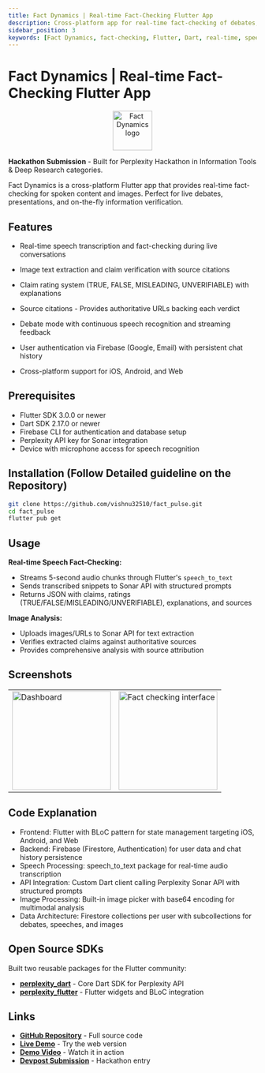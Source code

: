 ```yaml
---
title: Fact Dynamics | Real-time Fact-Checking Flutter App
description: Cross-platform app for real-time fact-checking of debates, speeches, and images using Perplexity's Sonar API
sidebar_position: 3
keywords: [Fact Dynamics, fact-checking, Flutter, Dart, real-time, speech-to-text, debate, image verification]
---
```


# Fact Dynamics | Real-time Fact-Checking Flutter App
<p align="center">
  <img
    src="https://raw.githubusercontent.com/vishnu32510/fact_pulse/main/assets/icon/icon.png"
    alt="Fact Dynamics logo"
    width="80"
    height="80"
    style={{ borderRadius: '14px' }}
  />
</p>

**Hackathon Submission** - Built for Perplexity Hackathon in Information Tools & Deep Research categories.

Fact Dynamics is a cross-platform Flutter app that provides real-time fact-checking for spoken content and images. Perfect for live debates, presentations, and on-the-fly information verification.


## Features

* Real-time speech transcription and fact-checking during live conversations
* Image text extraction and claim verification with source citations
* Claim rating system (TRUE, FALSE, MISLEADING, UNVERIFIABLE) with explanations
* Source citations - Provides authoritative URLs backing each verdict

* Debate mode with continuous speech recognition and streaming feedback
* User authentication via Firebase (Google, Email) with persistent chat history
* Cross-platform support for iOS, Android, and Web

## Prerequisites

* Flutter SDK 3.0.0 or newer
* Dart SDK 2.17.0 or newer
* Firebase CLI for authentication and database setup
* Perplexity API key for Sonar integration
* Device with microphone access for speech recognition

## Installation (Follow Detailed guideline on the Repository)

```bash
git clone https://github.com/vishnu32510/fact_pulse.git
cd fact_pulse
flutter pub get
```

## Usage

**Real-time Speech Fact-Checking:**
- Streams 5-second audio chunks through Flutter's `speech_to_text`
- Sends transcribed snippets to Sonar API with structured prompts
- Returns JSON with claims, ratings (TRUE/FALSE/MISLEADING/UNVERIFIABLE), explanations, and sources

**Image Analysis:**
- Uploads images/URLs to Sonar API for text extraction
- Verifies extracted claims against authoritative sources
- Provides comprehensive analysis with source attribution

## Screenshots

<table>
  <tr>
    <td>
      <img
        src="https://raw.githubusercontent.com/vishnu32510/fact_pulse/main/assets/screenshots/2.%20Dashboard.png"
        alt="Dashboard"
        width="200"
      />
    </td>
    <td>
      <img
        src="https://raw.githubusercontent.com/vishnu32510/fact_pulse/main/assets/screenshots/4.%20Fact%20Checks(Speech,%20Debate,%20Image).png"
        alt="Fact checking interface"
        width="200"
      />
    </td>
  </tr>
</table>

## Code Explanation

* Frontend: Flutter with BLoC pattern for state management targeting iOS, Android, and Web
* Backend: Firebase (Firestore, Authentication) for user data and chat history persistence  
* Speech Processing: speech_to_text package for real-time audio transcription
* API Integration: Custom Dart client calling Perplexity Sonar API with structured prompts
* Image Processing: Built-in image picker with base64 encoding for multimodal analysis
* Data Architecture: Firestore collections per user with subcollections for debates, speeches, and images

## Open Source SDKs

Built two reusable packages for the Flutter community:
- **[perplexity_dart](https://pub.dev/packages/perplexity_dart)** - Core Dart SDK for Perplexity API
- **[perplexity_flutter](https://pub.dev/packages/perplexity_flutter)** - Flutter widgets and BLoC integration


## Links

- **[GitHub Repository](https://github.com/vishnu32510/fact_pulse)** - Full source code
- **[Live Demo](https://fact-pulse.web.app/)** - Try the web version
- **[Demo Video](https://youtu.be/92IoX19Djtc)** - Watch it in action
- **[Devpost Submission](https://devpost.com/software/fact-dynamics)** - Hackathon entry 